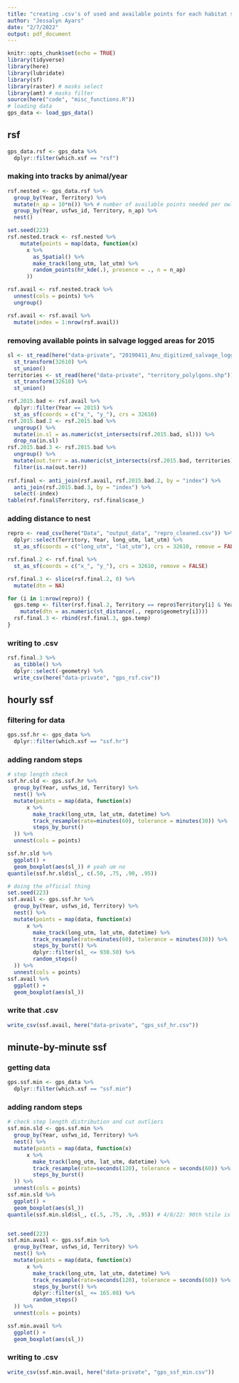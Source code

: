---
title: "creating .csv's of used and available points for each habitat selection analysis"
author: "Jessalyn Ayars"
date: "2/7/2022"
output: pdf_document
---


```{r setup, include=FALSE}
knitr::opts_chunk$set(echo = TRUE)
library(tidyverse)
library(here)
library(lubridate)
library(sf)
library(raster) # masks select
library(amt) # masks filter
source(here("code", "misc_functions.R")) 
# loading data
gps_data <- load_gps_data()
```


## rsf
```{r}
gps_data.rsf <- gps_data %>%
  dplyr::filter(which.xsf == "rsf") 
```

### making into tracks by animal/year 
```{r}
rsf.nested <- gps_data.rsf %>%
  group_by(Year, Territory) %>%
  mutate(n_ap = 10*n()) %>% # number of available points needed per owl-year
  group_by(Year, usfws_id, Territory, n_ap) %>%
  nest()

set.seed(223)
rsf.nested.track <- rsf.nested %>%
    mutate(points = map(data, function(x) 
      x %>%
        as_Spatial() %>%
        make_track(long_utm, lat_utm) %>%
        random_points(hr_kde(.), presence = ., n = n_ap)
      ))

rsf.avail <- rsf.nested.track %>%
  unnest(cols = points) %>%
  ungroup() 

rsf.avail <- rsf.avail %>%
  mutate(index = 1:nrow(rsf.avail))
```

### removing available points in salvage logged areas for 2015
```{r}
sl <- st_read(here("data-private", "20190411_Anu_digitized_salvage_logging_2016NAIP_erase_GNNopen_unburned.shp")) %>%
  st_transform(32610) %>%
  st_union()
territories <- st_read(here("data-private", "territory_polylgons.shp")) %>%
  st_transform(32610) %>%
  st_union()

rsf.2015.bad <- rsf.avail %>%
  dplyr::filter(Year == 2015) %>%
  st_as_sf(coords = c("x_", "y_"), crs = 32610)
rsf.2015.bad.2 <- rsf.2015.bad %>%
  ungroup() %>%
  mutate(in.sl = as.numeric(st_intersects(rsf.2015.bad, sl))) %>%
  drop_na(in.sl)
rsf.2015.bad.3 <- rsf.2015.bad %>%
  ungroup() %>%
  mutate(out.terr = as.numeric(st_intersects(rsf.2015.bad, territories))) %>%
  filter(is.na(out.terr))
  
rsf.final <- anti_join(rsf.avail, rsf.2015.bad.2, by = "index") %>%
  anti_join(rsf.2015.bad.3, by = "index") %>%
  select(-index)
table(rsf.final$Territory, rsf.final$case_) 
```

### adding distance to nest
```{r}
repro <- read_csv(here("Data", "output_data", "repro_cleaned.csv")) %>%
  dplyr::select(Territory, Year, long_utm, lat_utm) %>%
  st_as_sf(coords = c("long_utm", "lat_utm"), crs = 32610, remove = FALSE)

rsf.final.2 <- rsf.final %>%
  st_as_sf(coords = c("x_", "y_"), crs = 32610, remove = FALSE)

rsf.final.3 <- slice(rsf.final.2, 0) %>%
  mutate(dtn = NA)

for (i in 1:nrow(repro)) {
  gps.temp <- filter(rsf.final.2, Territory == repro$Territory[i] & Year == repro$Year[i]) %>%
    mutate(dtn = as.numeric(st_distance(., repro$geometry[i])))
  rsf.final.3 <- rbind(rsf.final.3, gps.temp)
}
```


### writing to .csv
```{r}
rsf.final.3 %>%
  as_tibble() %>%
  dplyr::select(-geometry) %>%
  write_csv(here("data-private", "gps_rsf.csv"))
```


## hourly ssf

### filtering for data
```{r}
gps.ssf.hr <- gps_data %>%
  dplyr::filter(which.xsf == "ssf.hr")
```

### adding random steps
```{r}
# step length check
ssf.hr.sld <- gps.ssf.hr %>%
  group_by(Year, usfws_id, Territory) %>%
  nest() %>%
  mutate(points = map(data, function(x)
      x %>%
        make_track(long_utm, lat_utm, datetime) %>%
        track_resample(rate=minutes(60), tolerance = minutes(30)) %>%
        steps_by_burst()
  )) %>%
  unnest(cols = points)

ssf.hr.sld %>%
  ggplot() +
  geom_boxplot(aes(sl_)) # yeah um no
quantile(ssf.hr.sld$sl_, c(.50, .75, .90, .95)) 

# doing the official thing
set.seed(223)
ssf.avail <- gps.ssf.hr %>%
  group_by(Year, usfws_id, Territory) %>%
  nest() %>%
  mutate(points = map(data, function(x)
      x %>%
        make_track(long_utm, lat_utm, datetime) %>%
        track_resample(rate=minutes(60), tolerance = minutes(30)) %>%
        steps_by_burst() %>% 
        dplyr::filter(sl_ <= 930.50) %>% 
        random_steps()
  )) %>%
  unnest(cols = points)
ssf.avail %>%
  ggplot() +
  geom_boxplot(aes(sl_)) 
```


### write that .csv

```{r}
write_csv(ssf.avail, here("data-private", "gps_ssf_hr.csv"))
```


## minute-by-minute ssf

### getting data

```{r}
gps.ssf.min <- gps_data %>%
  dplyr::filter(which.xsf == "ssf.min")
```

### adding random steps
```{r}
# check step length distribution and cut outliers
ssf.min.sld <- gps.ssf.min %>%
  group_by(Year, usfws_id, Territory) %>%
  nest() %>%
  mutate(points = map(data, function(x)
      x %>%
        make_track(long_utm, lat_utm, datetime) %>%
        track_resample(rate=seconds(120), tolerance = seconds(60)) %>% 
        steps_by_burst()
  )) %>%
  unnest(cols = points)
ssf.min.sld %>%
  ggplot() +
  geom_boxplot(aes(sl_))
quantile(ssf.min.sld$sl_, c(.5, .75, .9, .95)) # 4/8/22: 90th %tile is 165.08


set.seed(223)
ssf.min.avail <- gps.ssf.min %>% 
  group_by(Year, usfws_id, Territory) %>%
  nest() %>%
  mutate(points = map(data, function(x)
      x %>%
        make_track(long_utm, lat_utm, datetime) %>%
        track_resample(rate=seconds(120), tolerance = seconds(60)) %>% 
        steps_by_burst() %>% 
        dplyr::filter(sl_ <= 165.08) %>%
        random_steps()
  )) %>%
  unnest(cols = points)

ssf.min.avail %>%
  ggplot() +
  geom_boxplot(aes(sl_))
```


### writing to .csv

```{r}
write_csv(ssf.min.avail, here("data-private", "gps_ssf_min.csv"))
```



